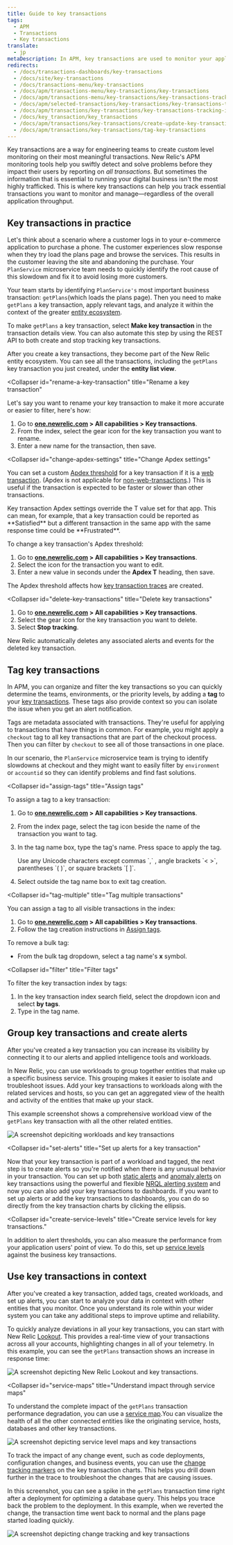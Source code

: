 ```yaml
---
title: Guide to key transactions
tags:
  - APM
  - Transactions
  - Key transactions
translate:
  - jp
metaDescription: In APM, key transactions are used to monitor your application''s important or unique transactions and processes.
redirects:
  - /docs/transactions-dashboards/key-transactions
  - /docs/site/key-transactions
  - /docs/transactions-menu/key-transactions
  - /docs/apm/transactions-menu/key-transactions/key-transactions
  - /docs/apm/transactions-menu/key-transactions/key-transactions-tracking-important-transactions-or-events
  - /docs/apm/selected-transactions/key-transactions/key-transactions-tracking-important-transactions-or-events
  - /docs/apm/transactions/key-transactions/key-transactions-tracking-important-transactions-or-events
  - /docs/key_transaction/key_transactions
  - /docs/apm/transactions/key-transactions/create-update-key-transactions
  - /docs/apm/transactions/key-transactions/tag-key-transactions
---
```






Key transactions are a way for engineering teams to create custom level monitoring on their most meaningful transactions. New Relic's APM monitoring tools help you swiftly detect and solve problems before they impact their users by reporting on _all transactions_. But sometimes the information that is essential to running your digital business isn't the most highly trafficked.  This is where key transactions can help you track essential transactions you want to monitor and manage—regardless of the overall application throughput. 

## Key transactions in practice 

Let's think about a scenario where a customer logs in to your e-commerce application to purchase a phone. The customer experiences slow response when they try load the plans page and browse the services. This results in the customer leaving the site and abandoning the purchase. Your `PlanService` microservice team needs to quickly identify the root cause of this slowdown and fix it to avoid losing more customers. 

Your team starts by identifying `PlanService's` most important business transaction: `getPlans`(which loads the plans page). Then you need to make `getPlans` a key transaction, apply relevant tags, and analyze it within the context of the greater [entity ecosystem](/docs/new-relic-solutions/new-relic-one/core-concepts/what-entity-new-relic/).

<CollapserGroup>
  <Collapser
    id="create-key-transactions"
    title="Create key transactions"
  >

To make `getPlans` a key transaction, select **Make key transaction** in the transaction details view. You can also automate this step by using the REST API to both create and  stop tracking key transactions. 

After you create a key transactions, they become part of the New Relic entity ecosystem. You can see all the transactions, including the `getPlans` key transaction you just created, under the **entity list view**.  

</Collapser>

  <Collapser
    id="rename-a-key-transaction"
    title="Rename a key transaction"
  >

Let's say you want to rename your key transaction to make it more accurate or easier to filter, here's how:

1. Go to **[one.newrelic.com](https://one.newrelic.com/all-capabilities) > All capabilities > Key transactions**.
2. From the index, select the gear <Icon name="fe-settings"/> icon for the key transaction you want to rename.
3. Enter a new name for the transaction, then save.

  </Collapser>

  <Collapser
    id="change-apdex-settings"
    title="Change Apdex settings"
  >

You can set a custom [Apdex threshold](/docs/apm/new-relic-apm/apdex/apdex-measuring-user-satisfaction) for a key transaction if it is a [web transaction](/docs/using-new-relic/welcome-new-relic/getting-started/glossary#transaction). (Apdex is not applicable for [non-web-transactions](/docs/using-new-relic/welcome-new-relic/getting-started/glossary#non-web-transaction).) This is useful if the transaction is expected to be faster or slower than other transactions.

<Callout variant="important">
  Key transaction Apdex settings override the T value set for that app. This can mean, for example, that a key transaction could be reported as **Satisfied** but a different transaction in the same app with the same response time could be **Frustrated**.
</Callout>

To change a key transaction's Apdex threshold:

1. Go to **[one.newrelic.com](https://one.newrelic.com/all-capabilities) > All capabilities > Key transactions**.
2. Select the <Icon name="fe-settings"/>  icon for the transaction you want to edit.
3. Enter a new value in seconds under the **Apdex T** heading, then save.

The Apdex threshold affects how [key transaction traces](/docs/apm/transactions/transaction-traces/configure-transaction-traces#key-txns) are created.

  </Collapser>

  <Collapser
    id="delete-key-transactions"
    title="Delete key transactions"
  >



1. Go to **[one.newrelic.com](https://one.newrelic.com/all-capabilities) > All capabilities > Key transactions**.
2. Select the gear <Icon name="fe-settings"/>  icon for the key transaction you want to delete.
3. Select **Stop tracking**.

New Relic automatically deletes any associated alerts and events for the deleted key transaction.

</Collapser>
</CollapserGroup>

## Tag key transactions

In APM, you can organize and filter the key transactions so you can quickly determine the teams, environments, or the priority levels, by adding a **tag** to your [key transactions](/docs/apm/transactions/key-transactions/key-transactions-tracking-important-transactions-or-events). These tags also provide context so you can isolate the issue when you get an alert notification. 

Tags are metadata associated with transactions. They're useful for applying to transactions that have things in common. For example, you might apply a `checkout` tag to all key transactions that are part of the checkout process. Then you can filter by `checkout` to see all of those transactions in one place.

In our scenario, the `PlanService` microservice team is trying to identify slowdowns at checkout and they might want to easily filter by `environment` or `accountid` so they can identify problems and find fast solutions. 

<CollapserGroup>
 
  <Collapser
    id="assign-tags"
    title="Assign tags"
  >
To assign a tag to a key transaction:

1. Go to **[one.newrelic.com](https://one.newrelic.com/all-capabilities) > All capabilities > Key transactions**.
2. From the index page, select the tag <Icon name="fe-tag"/>  icon beside the name of the transaction you want to tag.
3. In the tag name box, type the tag's name. Press space to apply the tag.

   <Callout variant="tip">
     Use any Unicode characters except commas `,` , angle brackets `< >`, parentheses `( )`, or square brackets `[ ]`.
   </Callout>
4. Select outside the tag name box to exit tag creation.

</Collapser>

  <Collapser
    id="tag-multiple"
    title="Tag multiple transactions"
  >
You can assign a tag to all visible transactions in the index:

1. Go to **[one.newrelic.com](https://one.newrelic.com/all-capabilities) > All capabilities > Key transactions**.
2. Follow the tag creation instructions in [Assign tags](#tagging_assign).

To remove a bulk tag:

* From the bulk tag dropdown, select a tag name's **x** symbol.

</Collapser>

  <Collapser
    id="filter"
    title="Filter tags"
  >

To filter the key transaction index by tags:

1. In the key transaction index search field, select the <Icon name="fe-chevron-down"/> dropdown icon and select **by tags**.
2. Type in the tag name.
  </Collapser>
  </CollapserGroup>

## Group key transactions and create alerts

After you've created a key transaction you can increase its visibility by connecting it to our alerts and applied intelligence tools and workloads. 

  <CollapserGroup>
  <Collapser
    id="key-transaction-workload"
    title="Add your key transaction to a workload"
  >

In New Relic, you can use workloads to group together entities that make up a specific business service. This grouping makes it easier to isolate and troubleshoot issues.  Add your key transactions to workloads along with the related services and hosts, so you can get an aggregated view of the health and activity of the entities that make up your stack. 

This example screenshot shows a comprehensive workload view of the `getPlans` key transaction with all the other related entities. 

<img
  title="Workloads and key transactions"
  alt="A screenshot depiciting workloads and key transactions"
  src={apmWorkloadsandKeyTransactions}
/>

</Collapser>

  <Collapser
    id="set-alerts"
    title="Set up alerts for a key transaction"
  >

Now that your key transaction is part of a workload and tagged, the next step is to create alerts so you're notified when there is any unusual behavior in your transaction. You can set up both [static alerts](/docs/alerts-applied-intelligence/new-relic-alerts/get-started/your-first-nrql-condition/#static-threshold) and [anomaly alerts](docs/alerts-applied-intelligence/new-relic-alerts/get-started/your-first-nrql-condition/#anomaly-threshold) on key transactions using the powerful and flexible [NRQL alerting system](https://docs.newrelic.com/docs/alerts-applied-intelligence/new-relic-alerts/alert-conditions/create-nrql-alert-conditions/) and now you can also add your key transactions to dashboards. If you want to set up alerts or add the key transactions to dashboards, you can do so directly from the key transaction charts by clicking the ellipsis. 

</Collapser>

<Collapser
    id="create-service-levels"
    title="Create service levels for key transactions."
  >
In addition to alert thresholds, you can also measure the performance from your application users' point of view. To do this, set up [service levels](/docs/service-level-management/intro-slm/) against the business key transactions.

</Collapser>
  </CollapserGroup>

## Use key transactions in context 

After you've created a key transaction, added tags, created workloads, and set up alerts, you can start to analyze your data in context with other entities that you monitor. Once you understand its role within your wider system you can take any additional steps to improve uptime and reliability.  

<CollapserGroup>
 <Collapser
    id="lookout"
    title="Analyze deviations with New Relic Lookout"
  >

To quickly analyze deviations in all your key transactions, you can start with New Relic [Lookout](/docs/new-relic-solutions/new-relic-one/core-concepts/new-relic-lookout-monitor-your-estate-glance/). This provides a real-time view of your transactions across all your accounts, highlighting changes in all of your telemetry. In this example, you can see the `getPlans` transaction shows an increase in response time:

<img
  title="New Relic Lookout and key transactions"
  alt="A screenshot depicting New Relic Lookout and key transactions."
  src={apmLookoutandKeyTransactions}
/>
</Collapser>


<Collapser
    id="service-maps"
    title="Understand impact through service maps"
  >

To understand the complete impact of the `getPlans` transaction performance degradation,  you can use a [service map](/docs/new-relic-solutions/new-relic-one/ui-data/service-maps/introduction-service-maps/).You can visualize the health of all the other connected entities like the originating service, hosts, databases and other key transactions.

<img
  title="Service maps and key transactions"
  alt="A screenshot depicting service level maps and key transactions"
  src={apmServiceMapsandKeyTransactions}
/>

</Collapser>
  <Collapser
    id="change tracking"
    title="Track changes"
  >

To track the impact of any change event, such as code deployments, configuration changes, and business events, you can use the [change tracking markers](/docs/change-tracking/change-tracking-view-analyze/) on the key transaction charts. This helps you drill down further in the trace to troubleshoot the changes that are causing issues. 

In this screenshot, you can see a spike in the `getPlans` transaction time right after a deployment for optimizing a database query. This helps you trace back the problem to the deployment. In this example, when we reverted the change, the transaction time went back to normal and the plans page started loading quickly.

<img
  title="Key transactions and change tracking"
  alt="A screenshot depicting change tracking and key transactions"
  src={apmKeyTransactionsTrackChanges}
/>

</Collapser>
  </CollapserGroup>